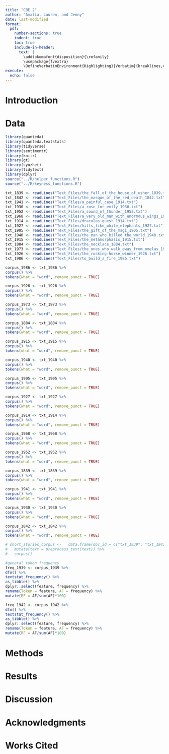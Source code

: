 ---
title: "CBE 2"
author: "Amalia, Lauren, and Jenny"
date: last-modified
format:
  pdf:
    number-sections: true
    indent: true
    toc: true
    include-in-header:
      text: |
        \addtokomafont{disposition}{\rmfamily}
        \usepackage{fvextra}
        \DefineVerbatimEnvironment{Highlighting}{Verbatim}{breaklines,commandchars=\\\{\}}
execute:
  echo: false
---

\newpage

# Introduction

# Data

```{r, include=FALSE}
library(quanteda)
library(quanteda.textstats)
library(tidyverse)
library(sentimentr)
library(knitr)
library(gt)
library(syuzhet)
library(tidytext)
library(dplyr)
source("../R/helper_functions.R")
source("../R/keyness_functions.R")

```

```{r}
txt_1839 <- readLines("Text_Files/the_fall_of_the_house_of_usher_1839.txt")
txt_1842 <- readLines("Text_Files/the_masque_of_the_red_death_1842.txt")
txt_1941 <- readLines("Text_Files/a_painful_case_1914.txt")
txt_1930 <- readLines("Text_Files/a_rose_for_emily_1930.txt")
txt_1952 <- readLines("Text_Files/a_sound_of_thunder_1952.txt")
txt_1968 <- readLines("Text_Files/a_very_old_man_with_enormous_wings_1968.txt")
txt_1914 <- readLines("Text_Files/draculas_guest_1914.txt")
txt_1927 <- readLines("Text_Files/hills_like_white_elephants_1927.txt")
txt_1905 <- readLines("Text_Files/the_gift_of_the_magi_1905.txt")
txt_1940 <- readLines("Text_Files/the_man_who_killed_the_world_1940.txt")
txt_1915 <- readLines("Text_Files/the_metamorphasis_1915.txt")
txt_1884 <- readLines("Text_Files/the_necklace_1884.txt")
txt_1973 <- readLines("Text_Files/the_ones_who_walk_away_from_omelas_1973.txt")
txt_1926 <- readLines("Text_Files/the_rocking-horse_winner_1926.txt")
txt_1986 <- readLines("Text_Files/to_build_a_fire_1986.txt")

corpus_1986 <- txt_1986 %>%
corpus() %>%
tokens(what = "word", remove_punct = TRUE)

corpus_1926 <- txt_1926 %>%
corpus() %>%
tokens(what = "word", remove_punct = TRUE)

corpus_1973 <- txt_1973 %>%
corpus() %>%
tokens(what = "word", remove_punct = TRUE)

corpus_1884 <- txt_1884 %>%
corpus() %>%
tokens(what = "word", remove_punct = TRUE)

corpus_1915 <- txt_1915 %>%
corpus() %>%
tokens(what = "word", remove_punct = TRUE)

corpus_1940 <- txt_1940 %>%
corpus() %>%
tokens(what = "word", remove_punct = TRUE)

corpus_1905 <- txt_1905 %>%
corpus() %>%
tokens(what = "word", remove_punct = TRUE)

corpus_1927 <- txt_1927 %>%
corpus() %>%
tokens(what = "word", remove_punct = TRUE)

corpus_1914 <- txt_1914 %>%
corpus() %>%
tokens(what = "word", remove_punct = TRUE)

corpus_1968 <- txt_1968 %>%
corpus() %>%
tokens(what = "word", remove_punct = TRUE)

corpus_1952 <- txt_1952 %>%
corpus() %>%
tokens(what = "word", remove_punct = TRUE)

corpus_1839 <- txt_1839 %>%
corpus() %>%
tokens(what = "word", remove_punct = TRUE)

corpus_1941 <- txt_1941 %>%
corpus() %>%
tokens(what = "word", remove_punct = TRUE)

corpus_1930 <- txt_1930 %>%
corpus() %>%
tokens(what = "word", remove_punct = TRUE)

corpus_1842 <- txt_1842 %>%
corpus() %>%
tokens(what = "word", remove_punct = TRUE)

# short_stories_corpus <-   data.frame(doc_id = c("txt_1939", "txt_1942"), text = c(txt_1939, txt_1942)) %>%
#   mutate(text = preprocess_text(text)) %>%
#   corpus()
```

```{r}
#general token frequency
freq_1939 <- corpus_1939 %>%
dfm() %>%
textstat_frequency() %>%
as_tibble() %>%
dplyr::select(feature, frequency) %>%
rename(Token = feature, AF = frequency) %>%
mutate(RF = AF/sum(AF)*100)

freq_1942 <- corpus_1942 %>%
dfm() %>%
textstat_frequency() %>%
as_tibble() %>%
dplyr::select(feature, frequency) %>%
rename(Token = feature, AF = frequency) %>%
mutate(RF = AF/sum(AF)*100)

```
# Methods

# Results

# Discussion

# Acknowledgments {.appendix}

# Works Cited
